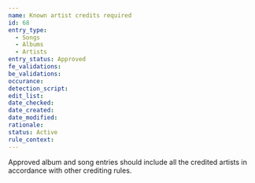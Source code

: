 ```yaml
---
name: Known artist credits required
id: 68
entry_type:
  - Songs
  - Albums
  - Artists
entry_status: Approved
fe_validations:
be_validations:
occurance:
detection_script:
edit_list:
date_checked:
date_created:
date_modified:
rationale:
status: Active
rule_context:
---
```

Approved album and song entries should include all the credited artists in accordance with other crediting rules.